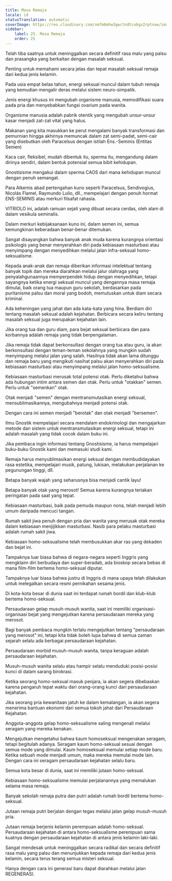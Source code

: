 ```yaml
---
title: Masa Remaja
locale: id
statusTranslation: automatic
coverImage: https://res.cloudinary.com/xmfm6mhw3gwctndtcubgx2rptnae/image/upload/v1740337243/small_cover_educacion_fundamental_a051170f1c.webp
sidebar:
    label: 25. Masa Remaja
    order: 25
---
```

Telah tiba saatnya untuk meninggalkan secara definitif rasa malu yang palsu dan prasangka yang berkaitan dengan masalah seksual.

Penting untuk memahami secara jelas dan tepat masalah seksual remaja dari kedua jenis kelamin.

Pada usia empat belas tahun, energi seksual muncul dalam tubuh remaja yang kemudian mengalir deras melalui sistem neuro-simpatik.

Jenis energi khusus ini mengubah organisme manusia, memodifikasi suara pada pria dan menyebabkan fungsi ovarium pada wanita.

Organisme manusia adalah pabrik otentik yang mengubah unsur-unsur kasar menjadi zat-zat vital yang halus.

Makanan yang kita masukkan ke perut mengalami banyak transformasi dan pemurnian hingga akhirnya memuncak dalam zat semi-padat, semi-cair yang disebutkan oleh Paracelsus dengan istilah Ens.-Seminis (Entitas Semen)

Kaca cair, fleksibel, mudah dibentuk itu, sperma itu, mengandung dalam dirinya sendiri, dalam bentuk potensial semua bibit kehidupan.

Gnostisisme mengakui dalam sperma CAOS dari mana kehidupan muncul dengan penuh semangat.

Para Alkemis abad pertengahan kuno seperti Paracelsus, Sendivogius, Nicolás Flamel, Raymundo Lulio, dll., mempelajari dengan penuh hormat ENS-SEMINIS atau merkuri filsafat rahasia.

VITRIOLO ini, adalah ramuan sejati yang dibuat secara cerdas, oleh alam di dalam vesikula seminalis.

Dalam merkuri kebijaksanaan kuno ini, dalam semen ini, semua kemungkinan keberadaan benar-benar ditemukan.

Sangat disayangkan bahwa banyak anak muda karena kurangnya orientasi psikologis yang benar menyerahkan diri pada kebiasaan masturbasi atau menyimpang dengan menyedihkan melalui jalan infra-seksual homo-seksualisme.

Kepada anak-anak dan remaja diberikan informasi intelektual tentang banyak topik dan mereka diarahkan melalui jalur olahraga yang penyalahgunaannya memperpendek hidup dengan menyedihkan, tetapi sayangnya ketika energi seksual muncul yang dengannya masa remaja dimulai, baik orang tua maupun guru sekolah, berdasarkan pada puritanisme palsu dan moral yang bodoh, memutuskan untuk diam secara kriminal.

Ada keheningan yang jahat dan ada kata-kata yang hina. Berdiam diri tentang masalah seksual adalah kejahatan. Berbicara secara keliru tentang masalah seksual juga merupakan kejahatan lain.

Jika orang tua dan guru diam, para bejat seksual berbicara dan para korbannya adalah remaja yang tidak berpengalaman.

Jika remaja tidak dapat berkonsultasi dengan orang tua atau guru, ia akan berkonsultasi dengan teman-teman sekolahnya yang mungkin sudah menyimpang melalui jalan yang salah. Hasilnya tidak akan lama ditunggu dan remaja baru yang mengikuti nasihat palsu akan menyerahkan diri pada kebiasaan masturbasi atau menyimpang melalui jalan homo-seksualisme.

Kebiasaan masturbasi merusak total potensi otak. Perlu diketahui bahwa ada hubungan intim antara semen dan otak. Perlu untuk "otakkan" semen. Perlu untuk "semenkan" otak.

Otak menjadi "semen" dengan mentransmutasikan energi seksual, mensublimasikannya, mengubahnya menjadi potensi otak.

Dengan cara ini semen menjadi "berotak" dan otak menjadi "bersemen".

Ilmu Gnostik mempelajari secara mendalam endokrinologi dan mengajarkan metode dan sistem untuk mentransmutasikan energi seksual, tetapi ini adalah masalah yang tidak cocok dalam buku ini.

Jika pembaca ingin informasi tentang Gnostisisme, ia harus mempelajari buku-buku Gnostik kami dan memasuki studi kami.

Remaja harus menyublimasikan energi seksual dengan membudidayakan rasa estetika, mempelajari musik, patung, lukisan, melakukan perjalanan ke pegunungan tinggi, dll.

Betapa banyak wajah yang seharusnya bisa menjadi cantik layu!

Betapa banyak otak yang merosot! Semua karena kurangnya teriakan peringatan pada saat yang tepat.

Kebiasaan masturbasi, baik pada pemuda maupun nona, telah menjadi lebih umum daripada mencuci tangan.

Rumah sakit jiwa penuh dengan pria dan wanita yang merusak otak mereka dalam kebiasaan menjijikkan masturbasi. Nasib para pelaku masturbasi adalah rumah sakit jiwa.

Kebiasaan homo-seksualisme telah membusukkan akar ras yang dekaden dan bejat ini.

Tampaknya luar biasa bahwa di negara-negara seperti Inggris yang mengklaim diri berbudaya dan super-beradab, ada bioskop secara bebas di mana film-film bertema homo-seksual diputar.

Tampaknya luar biasa bahwa justru di Inggris di mana upaya telah dilakukan untuk melegalkan secara resmi pernikahan sesama jenis.

Di kota-kota besar di dunia saat ini terdapat rumah bordil dan klub-klub bertema homo-seksual.

Persaudaraan gelap musuh-musuh wanita, saat ini memiliki organisasi-organisasi bejat yang mengejutkan karena persaudaraan mereka yang merosot.

Bagi banyak pembaca mungkin terlalu mengejutkan tentang "persaudaraan yang merosot" ini, tetapi kita tidak boleh lupa bahwa di semua zaman sejarah selalu ada berbagai persaudaraan kejahatan.

Persaudaraan morbid musuh-musuh wanita, tanpa keraguan adalah persaudaraan kejahatan.

Musuh-musuh wanita selalu atau hampir selalu menduduki posisi-posisi kunci di dalam sarang birokrasi.

Ketika seorang homo-seksual masuk penjara, ia akan segera dibebaskan karena pengaruh tepat waktu dari orang-orang kunci dari persaudaraan kejahatan.

Jika seorang pria kewanitaan jatuh ke dalam kemalangan, ia akan segera menerima bantuan ekonomi dari semua tokoh jahat dari Persaudaraan Kejahatan.

Anggota-anggota gelap homo-seksualisme saling mengenali melalui seragam yang mereka kenakan.

Mengejutkan mengetahui bahwa kaum homoseksual mengenakan seragam, tetapi begitulah adanya. Seragam kaum homo-seksual sesuai dengan semua mode yang dimulai. Kaum homoseksual memulai setiap mode baru. Ketika sebuah mode menjadi umum, maka mereka memulai mode lain. Dengan cara ini seragam persaudaraan kejahatan selalu baru.

Semua kota besar di dunia, saat ini memiliki jutaan homo-seksual.

Kebiasaan homo-seksualisme memulai perjalanannya yang memalukan selama masa remaja.

Banyak sekolah remaja putra dan putri adalah rumah bordil bertema homo-seksual.

Jutaan remaja putri berjalan dengan tegas melalui jalan gelap musuh-musuh pria.

Jutaan remaja berjenis kelamin perempuan adalah homo-seksual. Persaudaraan kejahatan di antara homo-seksualisme perempuan sama kuatnya dengan persaudaraan kejahatan di antara jenis kelamin laki-laki.

Sangat mendesak untuk meninggalkan secara radikal dan secara definitif rasa malu yang palsu dan menunjukkan kepada remaja dari kedua jenis kelamin, secara terus terang semua misteri seksual.

Hanya dengan cara ini generasi baru dapat diarahkan melalui jalan REGENERASI.

